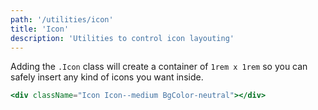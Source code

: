 ```yaml
---
path: '/utilities/icon'
title: 'Icon'
description: 'Utilities to control icon layouting'
---
```


Adding the `.Icon` class will create a container of `1rem x 1rem` so you can safely insert any kind
of icons you want inside.

```jsx preview=true
<div className="Icon Icon--medium BgColor-neutral"></div>
```
